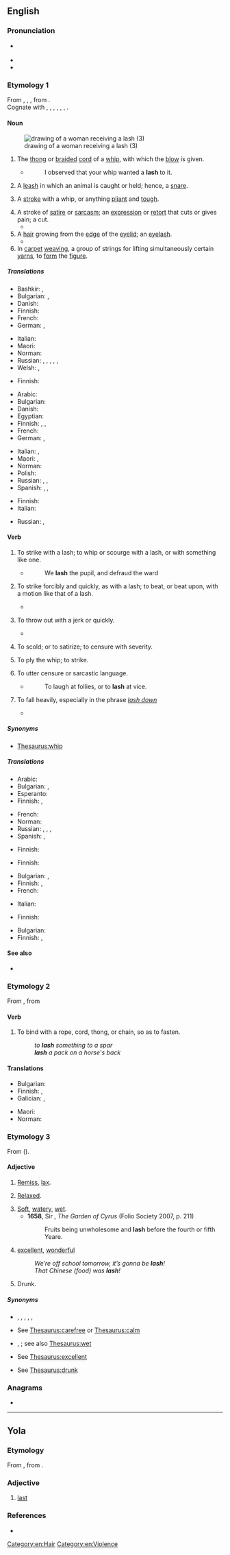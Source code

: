 ==English==
{{wikipedia|dab=lash}}

===Pronunciation===
* {{a|UK|US}} {{IPA|en|/læʃ/}}
* {{audio|en|en-us-lash.ogg|Audio (US)}}
* {{rhymes|en|æʃ}}

===Etymology 1===
From {{inh|en|enm|lashe}}, {{m|enm|lasshe}}, {{m|enm|lasche||a stroke; the flexible end of a whip}}, from {{inh|en|gem-pro|*laskô||flap of fabric, strap}}.<br/>Cognate with {{cog|nl|lasch}}, {{m|nl|las||a piece; seal; joint; notch; seam}}, {{cog|nds-de|Laske}}, {{m|nds-de|Lask||a flap; dag; strap}}, {{cog|de|Lasche||a flap; joint; strap; tongue; scarf}}, {{cog|sv|lask||scarf}}, {{cog|is|laski||the bottom part of a glove}}.

====Noun====
{{en-noun}}
[[File:James Meese - Teen-Age Terror - 1958.jpg|thumb|drawing of a woman receiving a lash (3)]]
# The [[thong]] or [[braid]]ed [[cord]] of a [[whip]], with which the [[blow]] is given.
#* {{RQ:Spectator|II|108|4 July 1711}}
#*: I observed that your whip wanted a '''lash''' to it.
# {{lb|en|obsolete}} A [[leash]] in which an animal is caught or held; hence, a [[snare]].
# A [[stroke]] with a whip, or anything [[pliant]] and [[tough]].
#: {{ux|en|The culprit received thirty-nine '''lashes'''.}}
# A stroke of [[satire]] or [[sarcasm]]; an [[expression]] or [[retort]] that cuts or gives pain; a cut.
#* {{RQ:L'Estrange Fables of Aesop|passage=The moral is a '''lash''' at the vanity of arrogating that to ourselves which succeeds well.}}
# A [[hair]] growing from the [[edge]] of the [[eyelid]]; an [[eyelash]].
#* {{quote-book|en|year=1959|author={{w|Georgette Heyer}}|title={{w|The Unknown Ajax}}|chapter=1
|passage=But Richmond, his grandfather's darling, after one thoughtful glance cast under his '''lashes''' at that uncompromising countenance appeared to lose himself in his own reflections.}}
# In [[carpet]] [[weave|weaving]], a group of strings for lifting simultaneously certain [[yarn]]s, to [[form]] the [[figure]].

=====Translations=====
{{trans-top|thong of a whip}}
* Bashkir: {{t|ba|сыбыртҡы|sc=Cyrl}}, {{t|ba|ҡамсы|sc=Cyrl}}
* Bulgarian: {{t+|bg|камшик|m}}, {{t+|bg|бич|m}}
* Danish: {{t|da|piskesnert|c}}
* Finnish: {{t+|fi|siima}}
* French: {{t+|fr|lanière|f}}
* German: {{t+|de|Schlag|m}}, {{t|de|Peitschenschnur|f}}
{{trans-mid}}
* Italian: {{t|it|staffile|m}}
* Maori: {{t|mi|kare}}
* Norman: {{t|nrf|lanniéthe|f}}
* Russian: {{t+|ru|плеть|f}}, {{t+|ru|плётка|f}}, {{t+|ru|кнут|m}}, {{t+|ru|хлыст|m}}, {{t+|ru|бич|m}}, {{t+|ru|нага́йка|f}}
* Welsh: {{t|cy|carrai|f}}, {{t|cy|careiau|f-p}}
{{trans-bottom}}

{{trans-top|obsolete: a snare}}
* Finnish: {{t+|fi|lieka}}
{{trans-mid}}
{{trans-bottom}}

{{trans-top|stroke with a whip}}
* Arabic: {{t|ar|جَلْدَة|f}}
* Bulgarian: {{t|bg|бой с камшик}}
* Danish: {{t|da|piskeslag|n}}
* Egyptian: {{t-egy|šsm|h=V6:z-m-F27-Z1|m}}
* Finnish: {{t|fi|piiskanisku}}, {{t|fi|ruoskanisku}}, {{t|fi|sivallus}}
* French: {{t+|fr|coup de fouet|m}}
* German: {{t+|de|Peitschenhieb|m}}, {{t+|de|Hieb|m}}
{{trans-mid}}
* Italian: {{t+|it|staffilata|f}}, {{t+|it|sferzata|f}}
* Maori: {{t|mi|whakapānga}}, {{t|mi|whiunga}}
* Norman: {{t|nrf|frangue|f}}
* Polish: {{t|pl|smagnięcie|n}}
* Russian: {{t|ru|[[уда́р]] [[хлыст|хлысто́м]]|m}}, {{t|ru|[[уда́р]] [[бич|бичо́м]]|m}}, {{t|ru|[[уда́р]] [[плеть|пле́тью]]|m}}
* Spanish: {{t+|es|látigo|m}}, {{t+|es|zurriagazo|m}}, {{t+|es|latigazo|m}}
{{trans-bottom}}

{{trans-top|stroke of satire or sarcasm}}
* Finnish: {{t|fi|sivallus}}
* Italian: {{t+|it|sferzata|f}}
{{trans-mid}}
* Russian: {{t|ru|[[ре́зкий]] [[упрёк]]|m}}, {{t+|ru|кри́тика|f}}
{{trans-bottom}}

{{trans-see|eyelash; hair growing from the eyelid|eyelash}}

{{trans-top|group of strings for lifting certain yarns}}
{{trans-mid}}
{{trans-bottom}}

====Verb====
{{en-verb}}

# {{lb|en|transitive}} To strike with a lash; to whip or scourge with a lash, or with something like one.
#* {{RQ:Dryden Satire|1}}
#*: We '''lash''' the pupil, and defraud the ward
# {{lb|en|transitive}} To strike forcibly and quickly, as with a lash; to beat, or beat upon, with a motion like that of a lash.
#* {{quote-journal|en|date=December 29, 2010| author=Chris Whyatt| title=Chelsea 1 - 0 Bolton| work=BBC| url=http://news.bbc.co.uk/sport1/hi/football/eng_prem/9309542.stm| passage={{w|Carlo Ancelotti}}'s out-of-sorts team struggled to hit the target in the first half as {{w|Bolton Wanderers|Bolton}} threatened with Matthew Taylor '''lashing''' just wide.}}
# {{lb|en|transitive}} To throw out with a jerk or quickly.
#* {{RQ:Dryden Metamorphoses|passage=He falls, and '''lashing''' up his heels, his rider throws.}}
# {{lb|en|transitive}} To scold; or to satirize; to censure with severity.
#: {{syn|en|berate}}
# {{lb|en|intransitive}} To ply the whip; to strike.
# {{lb|en|intransitive}} To utter censure or sarcastic language.
#* {{RQ:Dryden Satire|5}}
#*: To laugh at follies, or to '''lash''' at vice.
# {{lb|en|intransitive|of rain}} To fall heavily, especially in the phrase ''[[lash down]]''
#* {{quote-journal|en|date=October 1, 2011| author=Tom Fordyce| title=Rugby World Cup 2011: England 16-12 Scotland| work=BBC Sport| url=http://news.bbc.co.uk/sport2/hi/rugby_union/15124512.stm| passage=With rain '''lashing''' across the ground at kick-off and every man in Auckland seemingly either English-born or supporting Scotland, Eden Park was transformed into Murrayfield in March.}}

=====Synonyms=====
* {{sense|to whip or scourge}} [[Thesaurus:whip]]

=====Translations=====
{{trans-top|to strike with a lash}}
* Arabic: {{t|ar|جَلَدَ}}
* Bulgarian: {{t+|bg|шибам}}, {{t|bg|бия с камшик}}
* Esperanto: {{t|eo|vipi}}
* Finnish: {{t+|fi|ruoskia}}, {{t+|fi|piiskata}}
{{trans-mid}}
* French: {{t+|fr|fouetter}}
* Norman: {{t|nrf|donner du fouet}}
* Russian: {{t+|ru|поро́ть}}, {{t+|ru|стега́ть}}, {{t+|ru|сечь}}, {{t+|ru|хлеста́ть}}
* Spanish: {{t+|es|fustigar}}, {{t+|es|hostigar}}
{{trans-bottom}}

{{trans-top|to strike forcibly, beat as if with a lash}}
* Finnish: {{t+|fi|piiskata}}
{{trans-mid}}
{{trans-bottom}}

{{trans-top|to throw out with a jerk}}
* Finnish: {{t+|fi|nakata}}
{{trans-mid}}
{{trans-bottom}}

{{trans-top|to scold}}
* Bulgarian: {{t+|bg|ругая}}, {{t|bg|карам се}}
* Finnish: {{t+|fi|suomia}}, {{t|fi|haukkua pystyyn}}
* French: {{t+|fr|gronder}}
{{trans-mid}}
* Italian: {{t+|it|rimproverare}}
{{trans-bottom}}

{{trans-top|to ply the whip}}
{{trans-mid}}
{{trans-bottom}}

{{trans-top|to utter censure}}
* Finnish: {{t+|fi|ruoskia}}
{{trans-mid}}
{{trans-bottom}}

{{trans-top|of rain, to fall heavily}}
* Bulgarian: {{t+|bg|бия}}
* Finnish: {{t|fi|sataa kaatamalla}}, {{t+|fi|piiskata}}
{{trans-mid}}
{{trans-bottom}}

====See also====
* {{l|en|lash out}}

===Etymology 2===
From {{der|en|frm|lachier}}, from {{der|en|fro|lacier||to lace}}

====Verb====
{{en-verb}}

# {{lb|en|transitive}} To bind with a rope, cord, thong, or chain, so as to fasten.
#: ''to '''lash''' something to a spar''
#: '''''lash''' a pack on a horse's back''

====Translations====
{{trans-top|to bind with a rope}}
* Bulgarian: {{t+|bg|връзвам}}
* Finnish: {{t+|fi|sitoa}}, {{t+|fi|köyttää}}
* Galician: {{t+|gl|atar}}, {{t|gl|trincar}}
{{trans-mid}}
* Maori: {{t|mi|whakarorerore}}
* Norman: {{t|nrf|lachi}}
{{trans-bottom}}

===Etymology 3===
From {{der|en|fro|lasche}} ({{cog|fr|lâche}}).

====Adjective====
{{en-adj}}

# {{lb|en|obsolete}} [[remiss|Remiss]], [[lax]].
# {{lb|en|obsolete}} [[relaxed|Relaxed]].
# [[soft|Soft]], [[watery]], [[wet]].
#* '''1658''', Sir {{w|Thomas Browne}}, ''The Garden of Cyrus'' (Folio Society 2007, p. 211)
#*: Fruits being unwholesome and '''lash''' before the fourth or fifth Yeare.
# {{lb|en|Ulster}} [[excellent]], [[wonderful]]
#: ''We’re off school tomorrow, it’s gonna be '''lash'''!''
#: ''That Chinese (food) was '''lash'''!''
# {{lb|en|Britain}} Drunk.

=====Synonyms=====
* {{sense|remiss}} {{l|en|at fault}}, {{l|en|blameworthy}}, {{l|en|lax}}, {{l|en|neglectful}}, {{l|en|negligent}}, {{l|en|reprehensible}}
* {{sense|relaxed}} See [[Thesaurus:carefree]] or [[Thesaurus:calm]]
* {{sense|soft, watery, wet}} {{l|en|spongy}}, {{l|en|squidgy}}; see also [[Thesaurus:wet]]
* {{sense|excellent}} See [[Thesaurus:excellent]]
* {{sense|drunk}} See [[Thesaurus:drunk]]

===Anagrams===
* {{anagrams|en|a=ahls|Ahls|HALs|HLAs|Sahl|lahs|shal}}

[[Category:en:Hair]]
[[Category:en:Violence]]

----
==Yola==

===Etymology===
From {{inh|yol|enm|laste}}, from {{inh|yol|ang|latost}}.

===Adjective===
{{head|yol|adjective|superlative|lauthest}}

# [[last]]

===References===
* {{R:Poole 1867}}